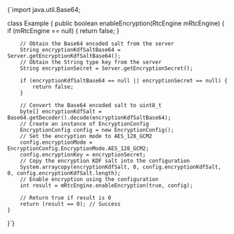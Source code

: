 
<CodeBlock language="java" showLineNumbers>
{`import java.util.Base64;

class Example {
    public boolean enableEncryption(RtcEngine mRtcEngine) {
        if (mRtcEngine == null) {
            return false;
        }

        // Obtain the Base64 encoded salt from the server
        String encryptionKdfSaltBase64 = Server.getEncryptionKdfSaltBase64();
        // Obtain the String type key from the server
        String encryptionSecret = Server.getEncryptionSecret();

        if (encryptionKdfSaltBase64 == null || encryptionSecret == null) {
            return false;
        }

        // Convert the Base64 encoded salt to uint8_t
        byte[] encryptionKdfSalt = Base64.getDecoder().decode(encryptionKdfSaltBase64);
        // Create an instance of EncryptionConfig
        EncryptionConfig config = new EncryptionConfig();
        // Set the encryption mode to AES_128_GCM2
        config.encryptionMode = EncryptionConfig.EncryptionMode.AES_128_GCM2;
        config.encryptionKey = encryptionSecret;
        // Copy the encryption KDF salt into the configuration
        System.arraycopy(encryptionKdfSalt, 0, config.encryptionKdfSalt, 0, config.encryptionKdfSalt.length);
        // Enable encryption using the configuration
        int result = mRtcEngine.enableEncryption(true, config);

        // Return true if result is 0
        return (result == 0); // Success
    }
}`}
</CodeBlock>